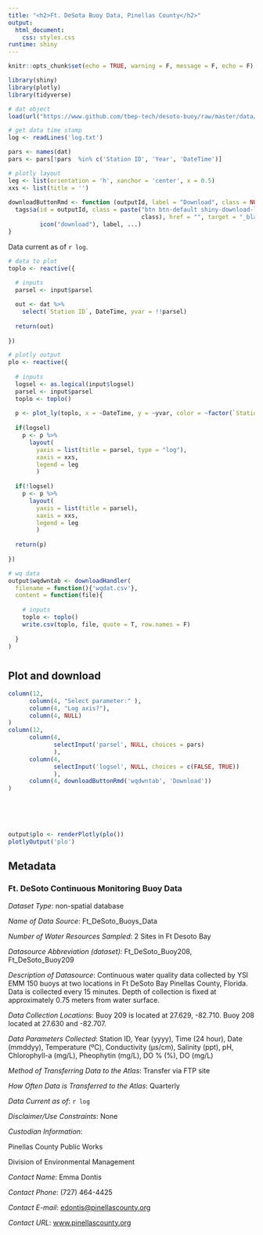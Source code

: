 ```yaml
---
title: "<h2>Ft. DeSota Buoy Data, Pinellas County</h2>"
output: 
  html_document:
    css: styles.css
runtime: shiny
---
```


```r
knitr::opts_chunk$set(echo = TRUE, warning = F, message = F, echo = F)

library(shiny)
library(plotly)
library(tidyverse)

# dat object
load(url("https://www.github.com/tbep-tech/desoto-buoy/raw/master/data/dat.RData"))

# get data time stamp
log <- readLines('log.txt')

pars <- names(dat)
pars <- pars[!pars  %in% c('Station ID', 'Year', 'DateTime')]

# plotly layout
leg <- list(orientation = 'h', xanchor = 'center', x = 0.5)
xxs <- list(title = '')
  
downloadButtonRmd <- function (outputId, label = "Download", class = NULL, ...)  {
  tags$a(id = outputId, class = paste("btn btn-default shiny-download-link", 
                                      class), href = "", target = "_blank", download = NA, 
         icon("download"), label, ...)
}
```

Data current as of `r log`.

```r
# data to plot
toplo <- reactive({
  
  # inputs
  parsel <- input$parsel

  out <- dat %>% 
    select(`Station ID`, DateTime, yvar = !!parsel) 
  
  return(out)
  
})

# plotly output
plo <- reactive({
  
  # inputs 
  logsel <- as.logical(input$logsel)
  parsel <- input$parsel
  toplo <- toplo()
  
  p <- plot_ly(toplo, x = ~DateTime, y = ~yvar, color = ~factor(`Station ID`), type = 'scatter', mode = 'lines')
  
  if(logsel)
    p <- p %>% 
      layout(
        yaxis = list(title = parsel, type = "log"),
        xaxis = xxs,
        legend = leg
        )
  
  if(!logsel)
    p <- p %>% 
      layout(
        yaxis = list(title = parsel),
        xaxis = xxs,
        legend = leg
        )
  
  return(p)
  
})
```

```r
# wq data
output$wqdwntab <- downloadHandler(
  filename = function(){'wqdat.csv'},
  content = function(file){
    
    # inputs
    toplo <- toplo()
    write.csv(toplo, file, quote = T, row.names = F)
    
  }
)
```

# {.tabset}

## Plot and download

```r
column(12, 
      column(4, "Select parameter:" ),
      column(4, "Log axis?"),
      column(4, NULL)
)
column(12, 
      column(4, 
             selectInput('parsel', NULL, choices = pars)
             ), 
      column(4, 
             selectInput('logsel', NULL, choices = c(FALSE, TRUE))
             ), 
      column(4, downloadButtonRmd('wqdwntab', 'Download')) 
)
```

<br>
<br>
<br>

```r
output$plo <- renderPlotly(plo())
plotlyOutput('plo')
```

## Metadata

### Ft. DeSoto Continuous Monitoring Buoy Data

*Dataset Type*: non-spatial database 

*Name of Data Source*: Ft_DeSoto_Buoys_Data

*Number of Water Resources Sampled*: 2 Sites in Ft Desoto Bay

*Datasource Abbreviation (dataset)*: Ft_DeSoto_Buoy208, Ft_DeSoto_Buoy209

*Description of Datasource*: Continuous water quality data collected by YSI EMM 150 buoys at two locations in Ft DeSoto Bay Pinellas County, Florida.  Data is collected every 15 minutes. Depth of collection is fixed at approximately 0.75 meters from water surface.

*Data Collection Locations*: Buoy 209 is located at 27.629, -82.710.  Buoy 208 located at 27.630 and -82.707. 

*Data Parameters Collected*:  Station ID, Year (yyyy), Time (24 hour), Date (mmddyy), Temperature (ºC), Conductivity (µs/cm), Salinity (ppt), pH, Chlorophyll-a (mg/L), Pheophytin (mg/L), DO % (%), DO (mg/L) 

*Method of Transferring Data to the Atlas*: Transfer via FTP site 

*How Often Data is Transferred to the Atlas*: Quarterly

*Data Current as of*: `r log`

*Disclaimer/Use Constraints*: None 

*Custodian Information*: 

Pinellas County Public Works 

Division of Environmental Management

*Contact Name*: Emma Dontis

*Contact Phone*: (727) 464-4425 

*Contact E-mail*: [edontis@pinellascounty.org](mailto:edontis@pinellascounty.org)

*Contact URL*: [www.pinellascounty.org](www.pinellascounty.org)

